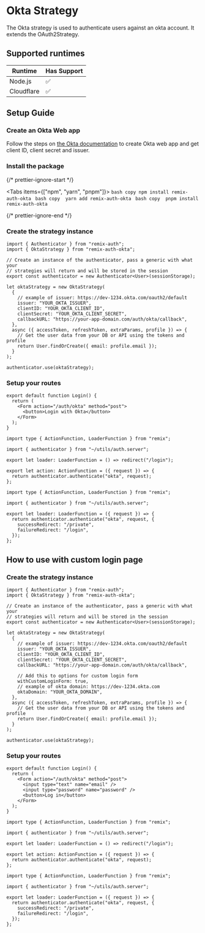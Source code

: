 
# Okta Strategy

The Okta strategy is used to authenticate users against an okta account. It extends the OAuth2Strategy.

## Supported runtimes

| Runtime    | Has Support |
| ---------- | ----------- |
| Node.js    | ✅          |
| Cloudflare | ✅          |

## Setup Guide

<Steps>

### Create an Okta Web app

Follow the steps on [the Okta documentation](https://developer.okta.com/docs/guides/sign-into-web-app/nodeexpress/main/#understand-the-callback-route) to create Okta web app and get client ID, client secret and issuer.

### Install the package


{/* prettier-ignore-start */}

<Tabs items={["npm", "yarn", "pnpm"]}>
  <Tab>
    ```bash copy
    npm install remix-auth-okta
    ```
  </Tab>
  <Tab>
    ```bash copy 
    yarn add remix-auth-okta
    ```
  </Tab>
  <Tab>
    ```bash copy 
    pnpm install remix-auth-okta
    ```
  </Tab>
</Tabs>

{/* prettier-ignore-end */}

### Create the strategy instance

```tsx copy filename="app/services/auth.server.ts"
import { Authenticator } from "remix-auth";
import { OktaStrategy } from "remix-auth-okta";

// Create an instance of the authenticator, pass a generic with what your
// strategies will return and will be stored in the session
export const authenticator = new Authenticator<User>(sessionStorage);

let oktaStrategy = new OktaStrategy(
  {
    // example of issuer: https://dev-1234.okta.com/oauth2/default
    issuer: "YOUR_OKTA_ISSUER",
    clientID: "YOUR_OKTA_CLIENT_ID",
    clientSecret: "YOUR_OKTA_CLIENT_SECRET",
    callbackURL: "https://your-app-domain.com/auth/okta/callback",
  },
  async ({ accessToken, refreshToken, extraParams, profile }) => {
    // Get the user data from your DB or API using the tokens and profile
    return User.findOrCreate({ email: profile.email });
  }
);

authenticator.use(oktaStrategy);
```

### Setup your routes

```tsx copy filename="app/routes/login.tsx"
export default function Login() {
  return (
    <Form action="/auth/okta" method="post">
      <button>Login with Okta</button>
    </Form>
  );
}
```

```tsx copy filename="app/routes/auth/okta.tsx"
import type { ActionFunction, LoaderFunction } from "remix";

import { authenticator } from "~/utils/auth.server";

export let loader: LoaderFunction = () => redirect("/login");

export let action: ActionFunction = ({ request }) => {
  return authenticator.authenticate("okta", request);
};
```

```tsx copy filename="app/routes/auth/okta/callback.tsx"
import type { ActionFunction, LoaderFunction } from "remix";

import { authenticator } from "~/utils/auth.server";

export let loader: LoaderFunction = ({ request }) => {
  return authenticator.authenticate("okta", request, {
    successRedirect: "/private",
    failureRedirect: "/login",
  });
};
```

</Steps>

## How to use with custom login page

<Steps>

### Create the strategy instance

```tsx copy filename="app/utils/auth.server.ts"
import { Authenticator } from "remix-auth";
import { OktaStrategy } from "remix-auth-okta";

// Create an instance of the authenticator, pass a generic with what your
// strategies will return and will be stored in the session
export const authenticator = new Authenticator<User>(sessionStorage);

let oktaStrategy = new OktaStrategy(
  {
    // example of issuer: https://dev-1234.okta.com/oauth2/default
    issuer: "YOUR_OKTA_ISSUER",
    clientID: "YOUR_OKTA_CLIENT_ID",
    clientSecret: "YOUR_OKTA_CLIENT_SECRET",
    callbackURL: "https://your-app-domain.com/auth/okta/callback",

    // Add this to options for custom login form
    withCustomLoginForm: true,
    // example of okta domain: https://dev-1234.okta.com
    oktaDomain: "YOUR_OKTA_DOMAIN",
  },
  async ({ accessToken, refreshToken, extraParams, profile }) => {
    // Get the user data from your DB or API using the tokens and profile
    return User.findOrCreate({ email: profile.email });
  }
);

authenticator.use(oktaStrategy);
```

### Setup your routes

```tsx copy filename="app/routes/login.tsx"
export default function Login() {
  return (
    <Form action="/auth/okta" method="post">
      <input type="text" name="email" />
      <input type="password" name="password" />
      <button>Log in</button>
    </Form>
  );
}
```

```tsx copy filename="app/routes/auth/okta.tsx"
import type { ActionFunction, LoaderFunction } from "remix";

import { authenticator } from "~/utils/auth.server";

export let loader: LoaderFunction = () => redirect("/login");

export let action: ActionFunction = ({ request }) => {
  return authenticator.authenticate("okta", request);
};
```

```tsx copy filename="app/routes/auth/okta/callback.tsx"
import type { ActionFunction, LoaderFunction } from "remix";

import { authenticator } from "~/utils/auth.server";

export let loader: LoaderFunction = ({ request }) => {
  return authenticator.authenticate("okta", request, {
    successRedirect: "/private",
    failureRedirect: "/login",
  });
};
```

</Steps>
